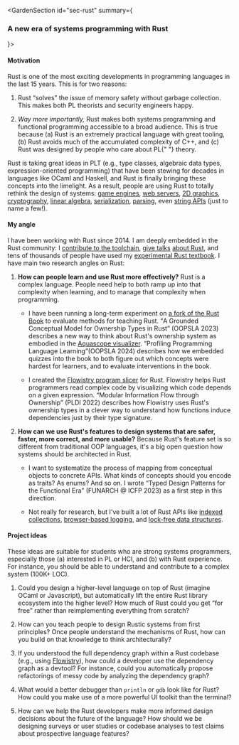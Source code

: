 
<GardenSection
   id="sec-rust"
  summary={<h3>A new era of systems programming with Rust</h3>}>
<section>

#### Motivation

Rust is one of the most exciting developments in programming languages in the last 15 years. This is for two reasons:

1. Rust <q>solves</q> the issue of memory safety without garbage collection. This makes both <abbr>PL</abbr> theorists and security engineers happy.

2. *Way more importantly,* Rust makes both systems programming and functional programming accessible to a broad audience. This is true because (a) Rust is an extremely practical language with great tooling, (b) Rust avoids much of the accumulated complexity of C++, and (c) Rust was designed by people who care about <abbr>PL</abbr>{" "} theory.

Rust is taking great ideas in <abbr>PLT</abbr> (e.g., type classes, algebraic data types, expression-oriented programming) that have been stewing for decades in languages like OCaml and Haskell, and Rust is finally bringing these concepts into the limelight. As a result, people are using Rust to totally rethink the design of systems: [game engines][bevy], [web servers][rocket], [<abbr>2D</abbr> graphics][xilem], [cryptography][rustls], [linear algebra][nalgebra], [serialization][serde], [parsing][nom], even [string <abbr>API</abbr>s][string] (just to name a few!).
  
</section>

<section>

#### My angle

I have been working with Rust since 2014. I am deeply embedded in the Rust community: I [contribute to the toolchain][scrape-examples], [give talks][strange-loop-talk] [about Rust][rustconf-talk], and tens of thousands of people have used my [experimental Rust textbook][rust-book]. I have main two research angles on Rust:
  
1. **How can people learn and use Rust more effectively?** Rust is a complex language. People need help to both ramp up into that complexity when learning, and to manage that complexity when programming.
  
   - I have been running a long-term experiment on [a fork of the Rust Book][rust-book] to evaluate methods for teaching Rust. <q><Ref id="cgk:ownership-conceptual-model">A Grounded Conceptual Model for Ownership Types in Rust</Ref></q> (<abbr>OOPSLA</abbr> 2023) describes a new way to think about Rust's ownership system as embodied in the [Aquascope visualizer][aquascope]. <q><Ref id="ck:profiling-learning">Profiling Programming Language Learning</Ref></q>(<abbr>OOPSLA</abbr> 2024) describes how we embedded quizzes into the book to both figure out which concepts were hardest for learners, and to evaluate interventions in the book.
    
   - I created the [Flowistry program slicer][flowistry] for Rust. Flowistry helps Rust programmers read complex code by visualizing which code depends on a given expression. <q><Ref id="cpah:ownership-infoflow">Modular Information Flow through Ownership</Ref></q> (<abbr>PLDI</abbr> 2022) describes how Flowistry uses Rust's ownership types in a clever way to understand how functions induce dependencies just by their type signature.

2. **How can we use Rust's features to design systems that are safer, faster, more correct, and more usable?** Because Rust's feature set is so different from traditional <abbr>OOP</abbr> languages, it's a big open question how systems should be architected in Rust.
  
   - I want to systematize the process of mapping from conceptual objects to concrete APIs. What kinds of concepts should you encode as traits? As enums? And so on. I wrote <q><Ref id="c:rust-design-patterns">Typed Design Patterns for the Functional Era</Ref></q> (<abbr>FUNARCH @ ICFP</abbr> 2023) as a first step in this direction.
        
   - Not really for research, but I've built a lot of Rust <abbr>API</abbr>s like [indexed collections][indexical], [browser-based logging][web-logger], and [lock-free data structures][rlu-rs].

</section>

<section>

#### Project ideas

These ideas are suitable for students who are strong systems programmers, especially those (a) interested in <abbr>PL</abbr> or <abbr>HCI</abbr>, and (b) with Rust experience. For instance, you should be able to understand and contribute to a complex system (<abbr>100K+</abbr> <abbr>LOC</abbr>).

1. Could you design a higher-level language on top of Rust (imagine OCaml or Javascript), but automatically lift the entire Rust library ecosystem into the higher level? How much of Rust could you get <q>for free</q> rather than reimplementing everything from scratch?
    
2. How can you teach people to design Rustic systems from first principles? Once people understand the mechanisms of Rust, how can you build on that knowledge to think architecturally?

3. If you understood the full dependency graph within a Rust codebase (e.g., using [Flowistry][flowistry]), how could a developer use the dependency graph as a devtool? For instance, could you automatically propose refactorings of messy code by analyzing the dependency graph?

4. What would a better debugger than `println` or `gdb` look like for Rust? How could you make use of a more powerful <abbr>UI</abbr> toolkit than the terminal?

5. How can we help the Rust developers make more informed design decisions about the future of the language? How should we be designing surveys or user studies or codebase analyses to test claims about prospective language features?

</section>
</GardenSection>

[bevy]: https://bevyengine.org/
[rocket]: https://rocket.rs/
[xilem]: https://github.com/linebender/xilem
[rustls]: https://github.com/rustls/rustls
[nalgebra]: https://docs.rs/nalgebra/latest/nalgebra/
[serde]: http://serde.rs/
[nom]: https://lib.rs/crates/nom
[string]: https://doc.rust-lang.org/std/string/struct.String.html
[scrape-examples]: https://github.com/rust-lang/rfcs/blob/master/text/3123-rustdoc-scrape-examples.md
[strange-loop-talk]: https://www.youtube.com/watch?v=bnnacleqg6k
[rustconf-talk]: https://www.youtube.com/watch?v=x5EbGrgmXKw
[rust-book]: https://rust-book.cs.brown.edu
[aquascope]: https://cognitive-engineering-lab.github.io/aquascope
[flowistry]: https://github.com/willcrichton/flowistry/
[indexical]: https://github.com/willcrichton/indexical
[web-logger]: https://github.com/willcrichton/web-logger
[rlu-rs]: https://github.com/willcrichton/rlu-rs